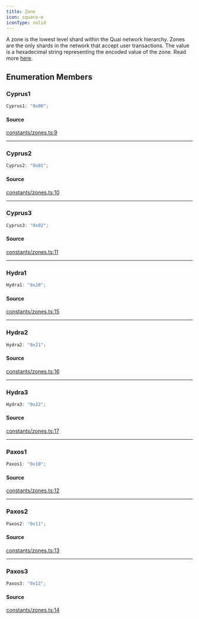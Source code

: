 ```yaml
---
title: Zone
icon: square-e
iconType: solid
---
```


A zone is the lowest level shard within the Quai network hierarchy. Zones are the only shards in the network that
accept user transactions. The value is a hexadecimal string representing the encoded value of the zone. Read more
[here](https://github.com/quai-network/qips/blob/master/qip-0002.md).

## Enumeration Members

### Cyprus1

```ts
Cyprus1: "0x00";
```

#### Source

[constants/zones.ts:9](https://github.com/dominant-strategies/quais.js/blob/54df686e23587fb738cc640fec0b4d1a8021290f/src/constants/zones.ts#L9)

***

### Cyprus2

```ts
Cyprus2: "0x01";
```

#### Source

[constants/zones.ts:10](https://github.com/dominant-strategies/quais.js/blob/54df686e23587fb738cc640fec0b4d1a8021290f/src/constants/zones.ts#L10)

***

### Cyprus3

```ts
Cyprus3: "0x02";
```

#### Source

[constants/zones.ts:11](https://github.com/dominant-strategies/quais.js/blob/54df686e23587fb738cc640fec0b4d1a8021290f/src/constants/zones.ts#L11)

***

### Hydra1

```ts
Hydra1: "0x20";
```

#### Source

[constants/zones.ts:15](https://github.com/dominant-strategies/quais.js/blob/54df686e23587fb738cc640fec0b4d1a8021290f/src/constants/zones.ts#L15)

***

### Hydra2

```ts
Hydra2: "0x21";
```

#### Source

[constants/zones.ts:16](https://github.com/dominant-strategies/quais.js/blob/54df686e23587fb738cc640fec0b4d1a8021290f/src/constants/zones.ts#L16)

***

### Hydra3

```ts
Hydra3: "0x22";
```

#### Source

[constants/zones.ts:17](https://github.com/dominant-strategies/quais.js/blob/54df686e23587fb738cc640fec0b4d1a8021290f/src/constants/zones.ts#L17)

***

### Paxos1

```ts
Paxos1: "0x10";
```

#### Source

[constants/zones.ts:12](https://github.com/dominant-strategies/quais.js/blob/54df686e23587fb738cc640fec0b4d1a8021290f/src/constants/zones.ts#L12)

***

### Paxos2

```ts
Paxos2: "0x11";
```

#### Source

[constants/zones.ts:13](https://github.com/dominant-strategies/quais.js/blob/54df686e23587fb738cc640fec0b4d1a8021290f/src/constants/zones.ts#L13)

***

### Paxos3

```ts
Paxos3: "0x12";
```

#### Source

[constants/zones.ts:14](https://github.com/dominant-strategies/quais.js/blob/54df686e23587fb738cc640fec0b4d1a8021290f/src/constants/zones.ts#L14)
